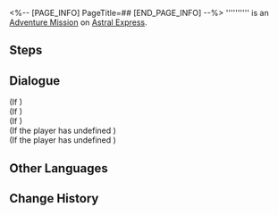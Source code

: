 <%-- [PAGE_INFO]
PageTitle=##
[END_PAGE_INFO] --%>
{{Stub|Dialogue.}}
{{Mission Infobox
|id            = 3040070
|title         = 
|image         = <!--Mission .png-->
|type          = Adventure
|event_name    = 
|chapter       = 
|requirements  = [[Adventure Mission]] ''[[Searching for You: Idle Sips]]'' completed
|summary       = <!--official mission summary from Fate's Atlas-->
|characters    = Trailblazer
|startLocation = [[Astral Express]] - [[Party Car]]
|world         = Astral Express
|area          = Party Car
|prev          = Searching for You: Idle Sips
|next          = 
|rewards       = 
}}
'''''''''' is an [[Adventure Mission]] on [[Astral Express]].

==Steps==


<!--
==Gameplay Notes==

--><!--
==Trial Character==

-->
==Dialogue==
{{Stub Dialogue}}
;(If {{cx}}<!--not during performance 504048001-->)
;(If {{cx}}<!--not during performance 504048001-->)
;(If {{cx}}<!--not during performance 504048001-->)
;(If the player has undefined {{Item|Adler's Research Report on Ghost Stories (I)|20|x=1|text=Adler's Research Report on Ghost Stories (I)}})
;(If the player has undefined {{Item|Adler's Research Report on Ghost Stories (II)|20|x=1|text=Adler's Research Report on Ghost Stories (II)}})
{{Dialogue End}}

==Other Languages==
{{Other Languages
|en   = 
|zhs  = 
|zht  = 
|ja   = 
|ko   = 
|es   = 
|fr   = 
|ru   = 
|th   = 
|vi   = 
|de   = 
|id   = 
|pt   = 
}}

==Change History==
{{Change History|3.0}}
